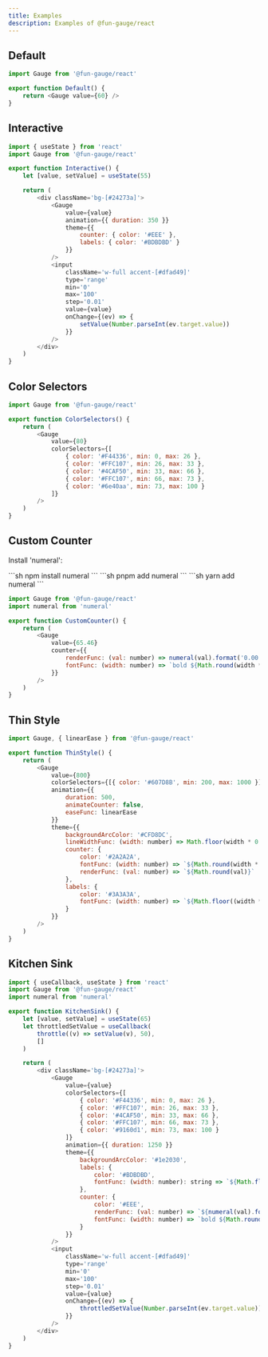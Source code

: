 ```yaml
---
title: Examples
description: Examples of @fun-gauge/react
---
```



## Default

<div className='flex justify-center'>
    <div className='flex max-w-sm min-h-50 bg-[#eff1f5] p-2'>
        <Default client:visible="react" />
    </div>
</div>


```javascript
import Gauge from '@fun-gauge/react'

export function Default() {
    return <Gauge value={60} />
}
```


## Interactive

<div className='flex justify-center'>
    <div className='flex max-w-sm min-h-50 bg-[#24273a] p-2'>
        <Interactive client:visible="react" />
    </div>
</div>

```javascript
import { useState } from 'react'
import Gauge from '@fun-gauge/react'

export function Interactive() {
    let [value, setValue] = useState(55)

    return (
        <div className='bg-[#24273a]'>
            <Gauge
                value={value}
                animation={{ duration: 350 }}
                theme={{
                    counter: { color: '#EEE' },
                    labels: { color: '#BDBDBD' }
                }}
            />
            <input
                className='w-full accent-[#dfad49]'
                type='range'
                min='0'
                max='100'
                step='0.01'
                value={value}
                onChange={(ev) => {
                    setValue(Number.parseInt(ev.target.value))
                }}
            />
        </div>
    )
}
```


## Color Selectors

<div className='flex justify-center'>
    <div className='flex max-w-sm min-h-50 bg-[#eff1f5] p-2'>
        <ColorSelectors client:visible="react" />
    </div>
</div>

```javascript
import Gauge from '@fun-gauge/react'

export function ColorSelectors() {
    return (
        <Gauge
            value={80}
            colorSelectors={[
                { color: '#F44336', min: 0, max: 26 },
                { color: '#FFC107', min: 26, max: 33 },
                { color: '#4CAF50', min: 33, max: 66 },
                { color: '#FFC107', min: 66, max: 73 },
                { color: '#6e40aa', min: 73, max: 100 }
            ]}
        />
    )
}
```


## Custom Counter

<div className='flex justify-center'>
    <div className='flex max-w-sm min-h-50 bg-[#eff1f5] p-2'>
        <CustomCounter client:visible="react" />
    </div>
</div>

Install 'numeral':

<Tabs>
    <TabItem label="npm">
        ```sh
        npm install numeral
        ```
    </TabItem>
    <TabItem label="pnpm">
        ```sh
        pnpm add numeral
        ```
    </TabItem>
    <TabItem label="yarn">
        ```sh
        yarn add numeral
        ```
    </TabItem>
</Tabs>

```javascript
import Gauge from '@fun-gauge/react'
import numeral from 'numeral'

export function CustomCounter() {
    return (
        <Gauge
            value={65.46}
            counter={{
                renderFunc: (val: number) => numeral(val).format('0.00'),
                fontFunc: (width: number) => `bold ${Math.round(width * 0.2)}px arial`
            }}
        />
    )
}
```


## Thin Style

<div className='flex justify-center'>
    <div className='flex max-w-sm min-h-50 bg-[#eff1f5] p-2'>
        <ThinStyle client:visible="react" />
    </div>
</div>

```javascript
import Gauge, { linearEase } from '@fun-gauge/react'

export function ThinStyle() {
    return (
        <Gauge
            value={800}
            colorSelectors={[{ color: '#607D8B', min: 200, max: 1000 }]}
            animation={{
                duration: 500,
                animateCounter: false,
                easeFunc: linearEase
            }}
            theme={{
                backgroundArcColor: '#CFD8DC',
                lineWidthFunc: (width: number) => Math.floor(width * 0.04),
                counter: {
                    color: '#2A2A2A',
                    fontFunc: (width: number) => `${Math.round(width * 0.24)}px courier`,
                    renderFunc: (val: number) => `${Math.round(val)}`
                },
                labels: {
                    color: '#3A3A3A',
                    fontFunc: (width: number) => `${Math.floor((width * 0.05) / 2)}px arial`
                }
            }}
        />
    )
}
```


## Kitchen Sink

<div className='flex justify-center'>
    <div className='flex max-w-sm min-h-50 bg-[#24273a] p-2'>
        <KitchenSink client:visible="react" />
    </div>
</div>

```javascript
import { useCallback, useState } from 'react'
import Gauge from '@fun-gauge/react'
import numeral from 'numeral'

export function KitchenSink() {
    let [value, setValue] = useState(65)
    let throttledSetValue = useCallback(
        throttle((v) => setValue(v), 50),
        []
    )

    return (
        <div className='bg-[#24273a]'>
            <Gauge
                value={value}
                colorSelectors={[
                    { color: '#F44336', min: 0, max: 26 },
                    { color: '#FFC107', min: 26, max: 33 },
                    { color: '#4CAF50', min: 33, max: 66 },
                    { color: '#FFC107', min: 66, max: 73 },
                    { color: '#9160d1', min: 73, max: 100 }
                ]}
                animation={{ duration: 1250 }}
                theme={{
                    backgroundArcColor: '#1e2030',
                    labels: {
                        color: '#BDBDBD',
                        fontFunc: (width: number): string => `${Math.floor((width * 0.095) / 2)}px courier`
                    },
                    counter: {
                        color: '#EEE',
                        renderFunc: (val: number) => `${numeral(val).format('0.00')}%`,
                        fontFunc: (width: number) => `bold ${Math.round(width * 0.17)}px courier`
                    }
                }}
            />
            <input
                className='w-full accent-[#dfad49]'
                type='range'
                min='0'
                max='100'
                step='0.01'
                value={value}
                onChange={(ev) => {
                    throttledSetValue(Number.parseInt(ev.target.value))
                }}
            />
        </div>
    )
}


```

